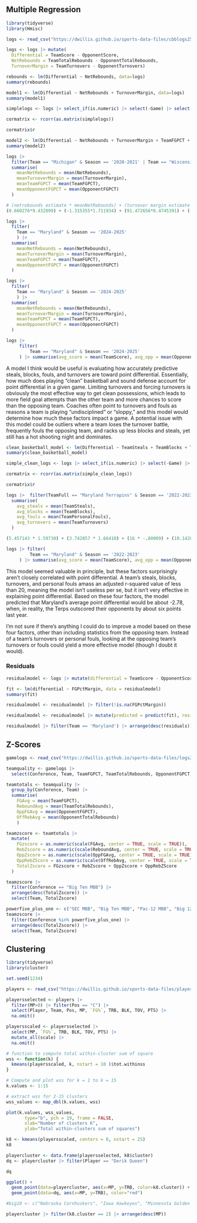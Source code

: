 ## Multiple Regression
```r
library(tidyverse)
library(Hmisc)
```
```r
logs <- read_csv("https://dwillis.github.io/sports-data-files/cbblogs25.csv")
```
```r
logs <- logs |> mutate(
  Differential = TeamScore - OpponentScore, 
  NetRebounds = TeamTotalRebounds - OpponentTotalRebounds,
  TurnoverMargin = TeamTurnovers - OpponentTurnovers)

rebounds <- lm(Differential ~ NetRebounds, data=logs)
summary(rebounds)
```

```r
model1 <- lm(Differential ~ NetRebounds + TurnoverMargin, data=logs)
summary(model1)
```

```r
simplelogs <- logs |> select_if(is.numeric) |> select(-Game) |> select(Differential, NetRebounds, TurnoverMargin, TeamFGPCT, TeamTotalRebounds, OpponentFGPCT, OpponentTotalRebounds)

cormatrix <- rcorr(as.matrix(simplelogs))

cormatrix$r
```

```r
model2 <- lm(Differential ~ NetRebounds + TurnoverMargin + TeamFGPCT + OpponentFGPCT, data=logs)
summary(model2)
```

```r
logs |> 
  filter(Team == "Michigan" & Season == '2020-2021' | Team == "Wisconsin" & Season == '2019-2020' | Team == "Michigan State" & Season == '2018-2019' | Team == "Michigan State" & Season == '2017-2018' | Team == 'Illinois' & Season == '2021-2022' | Team == 'Purdue' & Season == '2022-2023' | Team == 'Purdue' & Season == '2023-2024' | Team == "Michigan State" & Season == '2024-2025') |> 
  summarise(
    meanNetRebounds = mean(NetRebounds),
    meanTurnoverMargin = mean(TurnoverMargin),
    meanTeamFGPCT = mean(TeamFGPCT),
    meanOpponentFGPCT = mean(OpponentFGPCT)
  )
```

```r
# (netrebounds estimate * meanNetRebounds) + (turnover margin estimate * meanTurnoverMargin) + (TeamFGPCT estimate * meanTeamFGPCT) + (OpponentFGPCT estimate * meanOpponentFGPCT) + Intercept
(0.660276*9.432099) + (-1.315355*1.711934) + (91.472656*0.4745391) + (-91.705986*0.4000823) + 0.230468
```

```r
logs |> 
  filter(
    Team == "Maryland" & Season == '2024-2025'
    ) |> 
  summarise(
    meanNetRebounds = mean(NetRebounds),
    meanTurnoverMargin = mean(TurnoverMargin),
    meanTeamFGPCT = mean(TeamFGPCT),
    meanOpponentFGPCT = mean(OpponentFGPCT)
  )
```

```r
logs |> 
  filter(
    Team == "Maryland" & Season == '2024-2025'
    ) |> 
  summarise(
    meanNetRebounds = mean(NetRebounds),
    meanTurnoverMargin = mean(TurnoverMargin),
    meanTeamFGPCT = mean(TeamFGPCT),
    meanOpponentFGPCT = mean(OpponentFGPCT)
  )
```

```r
logs |> 
     filter(
         Team == "Maryland" & Season == '2024-2025'
     ) |> summarise(avg_score = mean(TeamScore), avg_opp = mean(OpponentScore))
```

A model I think would be useful is evaluating how accurately predictive steals, blocks, fouls, and turnovers are toward point differential. Essentially, how much does playing "clean" basketball and sound defense account for point differential in a given game. Limiting turnovers and forcing turnovers is obviously the most effective way to get clean possessions, which leads to more field goal attempts than the other team and more chances to score than the opposing team. Coaches often point to turnovers and fouls as reasons a team is playing "undisciplined" or "sloppy," and this model would determine how much these factors impact a game. A potential issue with this model could be outliers where a team loses the turnover battle, frequently fouls the opposing team, and racks up less blocks and steals, yet still has a hot shooting night and dominates.

```r
clean_basketball_model <- lm(Differential ~ TeamSteals + TeamBlocks + TeamTurnovers + TeamPersonalFouls, data = logs)
summary(clean_basketball_model)
```

```r
simple_clean_logs <- logs |> select_if(is.numeric) |> select(-Game) |> select(Differential, TeamSteals, TeamBlocks, TeamTurnovers, TeamPersonalFouls)

cormatrix <- rcorr(as.matrix(simple_clean_logs))

cormatrix$r
```

```r
logs |>  filter(TeamFull == "Maryland Terrapins" & Season == '2022-2023' ) |> 
  summarise(
    avg_steals = mean(TeamSteals),
    avg_blocks = mean(TeamBlocks),
    avg_fouls = mean(TeamPersonalFouls),
    avg_turnovers = mean(TeamTurnovers)
  )
```

```r
(5.457143 * 1.59730) + (3.742857 * 1.66410) + (16 * -.80009) + (10.14286 * -.48506)
```

```r
logs |> filter(
         Team == "Maryland" & Season == '2022-2023'
     ) |> summarise(avg_score = mean(TeamScore), avg_opp = mean(OpponentScore))
```

This model seemed valuable in principle, but these factors surprisingly aren't closely correlated with point differential. A team's steals, blocks, turnovers, and personal fouls amass an adjusted r-squared value of less than 20, meaning the model isn't useless per se, but it isn't very effective in explaining point differential. Based on these four factors, the model predicted that Maryland's average point differential would be about -2.78, when, in reality, the Terps outscored their opponents by about six points last year. 

I'm not sure if there's anything I could do to improve a model based on these four factors, other than including statistics from the opposing team. Instead of a team's turnovers or personal fouls, looking at the opposing team's turnovers or fouls could yield a more effective model (though I doubt it would).

### Residuals

```r
residualmodel <- logs |> mutate(differential = TeamScore - OpponentScore, FGPctMargin = TeamFGPCT - OpponentFGPCT)
```

```r
fit <- lm(differential ~ FGPctMargin, data = residualmodel)
summary(fit)
```

```r
residualmodel <- residualmodel |> filter(!is.na(FGPctMargin))

residualmodel <- residualmodel |> mutate(predicted = predict(fit), residuals = residuals(fit))

residualmodel |> filter(Team == 'Maryland') |> arrange(desc(residuals)) |> select(Date, Team, Opponent, W_L, differential, FGPctMargin, predicted, residuals)
```

## Z-Scores

```r
gamelogs <- read_csv("https://dwillis.github.io/sports-data-files/logs25.csv")
```

```r
teamquality <- gamelogs |> 
  select(Conference, Team, TeamFGPCT, TeamTotalRebounds, OpponentFGPCT, OpponentTotalRebounds)
```

```r
teamtotals <- teamquality |> 
  group_by(Conference, Team) |> 
  summarise(
    FGAvg = mean(TeamFGPCT), 
    ReboundAvg = mean(TeamTotalRebounds), 
    OppFGAvg = mean(OpponentFGPCT),
    OffRebAvg = mean(OpponentTotalRebounds)
    ) 
```

```r
teamzscore <- teamtotals |> 
  mutate(
    FGzscore = as.numeric(scale(FGAvg, center = TRUE, scale = TRUE)),
    RebZscore = as.numeric(scale(ReboundAvg, center = TRUE, scale = TRUE)),
    OppZscore = as.numeric(scale(OppFGAvg, center = TRUE, scale = TRUE)) * -1,
    OppRebZScore = as.numeric(scale(OffRebAvg, center = TRUE, scale = TRUE)) * -1,
    TotalZscore = FGzscore + RebZscore + OppZscore + OppRebZScore
  )  
```

```r
teamzscore |> 
  filter(Conference == "Big Ten MBB") |> 
  arrange(desc(TotalZscore)) |>
  select(Team, TotalZscore)
```

```r
powerfive_plus_one <- c("SEC MBB", "Big Ten MBB", "Pac-12 MBB", "Big 12 MBB", "ACC MBB", "Big East MBB")
teamzscore |> 
  filter(Conference %in% powerfive_plus_one) |> 
  arrange(desc(TotalZscore)) |>
  select(Team, TotalZscore)
```

## Clustering

```r
library(tidyverse)
library(cluster)

set.seed(1234)
```

```r
players <- read_csv("https://dwillis.github.io/sports-data-files/players25.csv")
```

```r
playersselected <- players |>
  filter(MP>0) |> filter(Pos == "C") |>
  select(Player, Team, Pos, MP, `FG%`, TRB, BLK, TOV, PTS) |>
  na.omit()

playersscaled <- playersselected |>
  select(MP, `FG%`, TRB, BLK, TOV, PTS) |>
  mutate_all(scale) |>
  na.omit()
```

```r
# function to compute total within-cluster sum of square
wss <- function(k) {
  kmeans(playersscaled, k, nstart = 10 )$tot.withinss
}

# Compute and plot wss for k = 1 to k = 15
k.values <- 1:15

# extract wss for 2-15 clusters
wss_values <- map_dbl(k.values, wss)

plot(k.values, wss_values,
       type="b", pch = 19, frame = FALSE,
       xlab="Number of clusters K",
       ylab="Total within-clusters sum of squares")
```

```r
k8 <- kmeans(playersscaled, centers = 8, nstart = 25)
k8
```

```r
playercluster <- data.frame(playersselected, k8$cluster)
dq <- playercluster |> filter(Player == "Derik Queen")

dq
```

```r
ggplot() +
  geom_point(data=playercluster, aes(x=MP, y=TRB, color=k8.cluster)) +
  geom_point(data=dq, aes(x=MP, y=TRB), color="red")
```

```r
#big10 <- c("Nebraska Cornhuskers", "Iowa Hawkeyes", "Minnesota Golden Gophers", "Illinois Fighting Illini", "Northwestern Wildcats", "Wisconsin Badgers", "Indiana Hoosiers", "Purdue Boilermakers", "Ohio State Buckeyes", "Michigan Wolverines", "Michigan State Spartans", "Penn State Nittany Lions", "Rutgers Scarlet Knights", "Maryland Terrapins")

playercluster |> filter(k8.cluster == 2) |> arrange(desc(MP))
```

